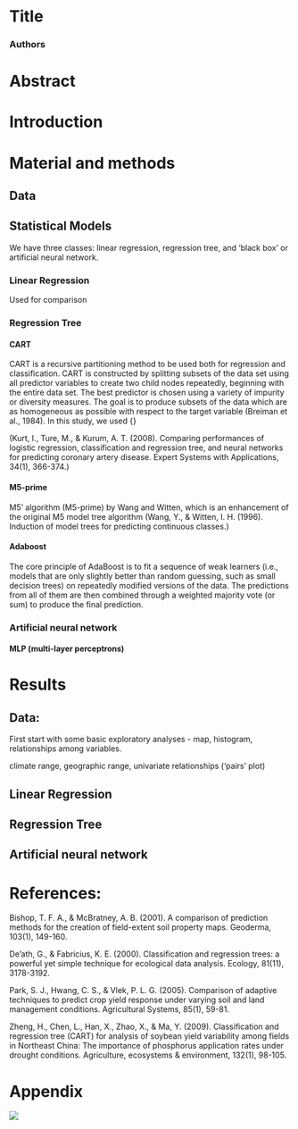 # Title

### Authors


# Abstract

# Introduction 

# Material and methods

## Data

## Statistical Models 

We have three classes: linear regression, regression tree, and 'black box' or artificial neural network.



### Linear Regression

Used for comparison

### Regression Tree


#### CART



CART is a recursive partitioning method to be used both for regression and classification. CART is constructed by splitting subsets of the data set using all predictor variables to create two child nodes repeatedly, beginning with the entire data set. The best predictor is chosen using a variety of impurity or diversity measures. The goal is to produce subsets of the data which are as homogeneous as possible with respect to the target variable (Breiman et al., 1984). In this study, we used {}

(Kurt, I., Ture, M., & Kurum, A. T. (2008). Comparing performances of logistic regression, classification and regression tree, and neural networks for predicting coronary artery disease. Expert Systems with Applications, 34(1), 366-374.)

#### M5-prime

M5’ algorithm (M5-prime) by Wang and Witten, which is an enhancement of the original M5 model tree algorithm
(Wang, Y., & Witten, I. H. (1996). Induction of model trees for predicting continuous classes.)

#### Adaboost

The core principle of AdaBoost is to fit a sequence of weak learners (i.e., models that are only slightly better than random guessing, such as small decision trees) on repeatedly modified versions of the data. The predictions from all of them are then combined through a weighted majority vote (or sum) to produce the final prediction.

### Artificial neural network

#### MLP (multi-layer perceptrons)

# Results

## Data: 

First start with some basic exploratory analyses - map, histogram, relationships among variables.

climate range, geographic range, univariate relationships ('pairs' plot)


## Linear Regression

## Regression Tree

## Artificial neural network


# References:

Bishop, T. F. A., & McBratney, A. B. (2001). A comparison of prediction methods for the creation of field-extent soil property maps. Geoderma, 103(1), 149-160.

De'ath, G., & Fabricius, K. E. (2000). Classification and regression trees: a powerful yet simple technique for ecological data analysis. Ecology, 81(11), 3178-3192.

Park, S. J., Hwang, C. S., & Vlek, P. L. G. (2005). Comparison of adaptive techniques to predict crop yield response under varying soil and land management conditions. Agricultural Systems, 85(1), 59-81.

Zheng, H., Chen, L., Han, X., Zhao, X., & Ma, Y. (2009). Classification and regression tree (CART) for analysis of soybean yield variability among fields in Northeast China: The importance of phosphorus application rates under drought conditions. Agriculture, ecosystems & environment, 132(1), 98-105.

# Appendix


![](figures/yield_vs_standage_sitename.png)

